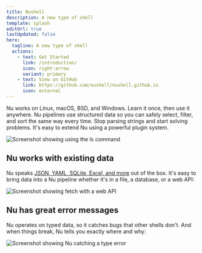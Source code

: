 ```yaml
---
title: Nushell
description: A new type of shell
template: splash
editUrl: true
lastUpdated: false
hero:
  tagline: A new type of shell
  actions:
    - text: Get Started
      link: /introduction/
      icon: right-arrow
      variant: primary
    - text: View on GitHub
      link: https://github.com/nushell/nushell.github.io
      icon: external
---
```



<CardGrid>
  <Card title="Pipelines to control any OS">
    Nu works on Linux, macOS, BSD, and Windows. Learn it once, then use it
    anywhere.
  </Card>
  <Card title="Everything is data">
    Nu pipelines use structured data so you can safely select, filter, and sort
    the same way every time. Stop parsing strings and start solving problems.
  </Card>
  <Card title="Powerful plugins">
    It's easy to extend Nu using a powerful plugin system.
  </Card>
</CardGrid>

<br />

![Screenshot showing using the ls command](../../assets/images/ls-example.png)

## Nu works with existing data

Nu speaks [JSON, YAML, SQLite, Excel, and more](https://www.nushell.sh/book/loading_data.html) out of the box. It's easy to bring data into a Nu pipeline whether it's in a file, a database, or a web API:

![Screenshot showing fetch with a web API](../../assets/images/fetch-example.png)

## Nu has great error messages

Nu operates on typed data, so it catches bugs that other shells don't. And when things break, Nu tells you exactly where and why:

![Screenshot showing Nu catching a type error](../../assets/images/0_60_miette.png)
